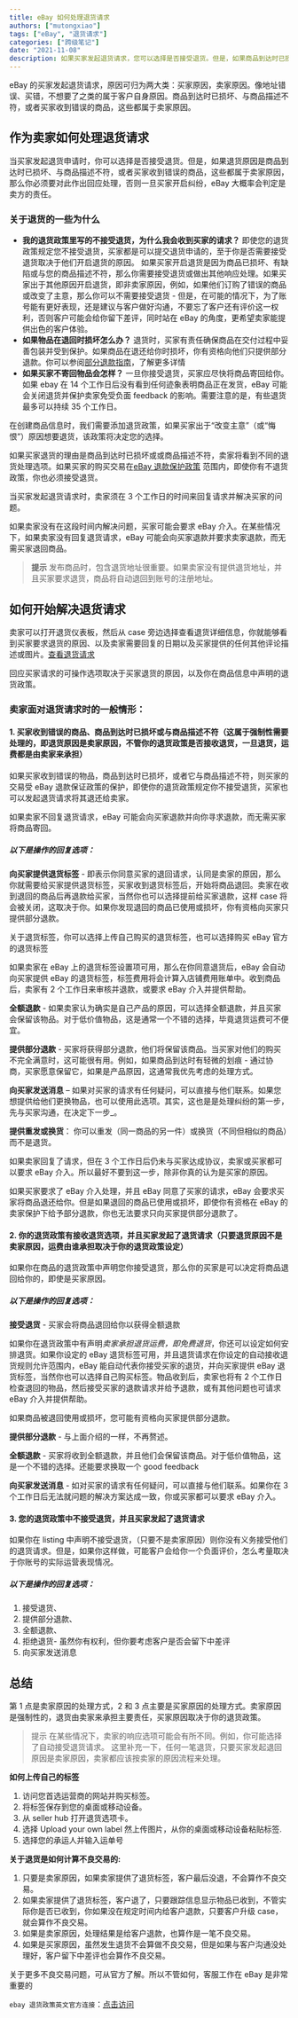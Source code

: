 ```yaml
---
title: eBay 如何处理退货请求
authors: ["mutongxiao"]
tags: ["eBay", "退货请求"]
categories: ["跨级笔记"]
date: "2021-11-08"
description: 如果买家发起退货请求，您可以选择是否接受退货。但是，如果商品到达时已损坏、与商品描述不符，或者买家收到错误的商品，您通常需要接受退货。
---
```


eBay 的买家发起退货请求，原因可归为两大类：买家原因，卖家原因。像地址错误、买错，不想要了之类的属于客户自身原因。商品到达时已损坏、与商品描述不符，或者买家收到错误的商品，这些都属于卖家原因。

## 作为卖家如何处理退货请求

当买家发起退货申请时，你可以选择是否接受退货。但是，如果退货原因是商品到达时已损坏、与商品描述不符，或者买家收到错误的商品，这些都属于卖家原因，那么你必须要对此作出回应处理，否则一旦买家开启纠纷，eBay 大概率会判定是卖方的责任。

### 关于退货的一些为什么

- **我的退货政策里写的不接受退货，为什么我会收到买家的请求？**
  即使您的退货政策规定您不接受退货，买家都是可以提交退货申请的，至于你是否需要接受退货取决于他们开启退货的原因。
  如果买家开启退货是因为商品已损坏、有缺陷或与您的商品描述不符，那么你需要接受退货或做出其他响应处理。如果买家出于其他原因开启退货，即非卖家原因，例如，如果他们订购了错误的商品或改变了主意，那么你可以不需要接受退货 - 但是，在可能的情况下，为了账号能有更好表现，还是建议与客户做好沟通，不要忘了客户还有评价这一权利，否则客户可能会给你留下差评，同时站在 eBay 的角度，更希望卖家能提供出色的客户体验。
- **如果物品在退回时损坏怎么办？**
  退货时，买家有责任确保商品在交付过程中妥善包装并受到保护。如果商品在退还给你时损坏，你有资格向他们只提供部分退款。你可以参阅[部分退款指南](https://www.ebay.co.uk/help/selling/managing-returns-refunds/handle-return-request-seller?id=4115#refund_guidelines)，了解更多详情
- **如果买家不寄回物品会怎样？**
  一旦你接受退货，买家应尽快将商品寄回给你。如果 ebay 在 14 个工作日后没有看到任何迹象表明商品正在发货，eBay 可能会关闭退货并保护卖家免受负面 feedback 的影响。需要注意的是，有些退货最多可以持续 35 个工作日。

在创建商品信息时，我们需要添加退货政策，如果买家出于“改变主意”（或“悔恨”）原因想要退货，该政策将决定您的选择。

如果买家退货的理由是商品到达时已损坏或或商品描述不符，卖家将看到不同的退货处理选项。如果买家的购买交易在[eBay 退款保护政策](https://www.ebay.co.uk/help/selling/managing-returns-refunds/handle-return-request-seller?id=4115#refund_guidelines) 范围内，即使你有不退货政策，你也必须接受退货。

当买家发起退货请求时，卖家须在 3 个工作日的时间来回复请求并解决买家的问题。

如果卖家没有在这段时间内解决问题，买家可能会要求 eBay 介入。在某些情况下，如果卖家没有回复退货请求，eBay 可能会向买家退款并要求卖家退款，而无需买家退回商品。

> **提示**
> 发布商品时，包含退货地址很重要。如果卖家没有提供退货地址，并且买家要求退货，商品将自动退回到账号的注册地址。

## 如何开始解决退货请求

卖家可以打开退货仪表板，然后从 case 旁边选择查看退货详细信息，你就能够看到买家要求退货的原因、以及卖家需要回复的日期以及买家提供的任何其他评论描述或图片。[查看退货请求](https://www.ebay.co.uk/help/action?topicid=4115)

回应买家请求的可操作选项取决于买家退货的原因，以及你在商品信息中声明的退货政策。

### 卖家面对退货请求时的一般情形：

#### 1. 买家收到错误的商品、商品到达时已损坏或与商品描述不符（这属于强制性需要处理的，即退货原因是卖家原因，不管你的退货政策是否接收退货，一旦退货，运费都是由卖家来承担）

如果买家收到错误的物品，商品到达时已损坏，或者它与商品描述不符，则买家的交易受 eBay 退款保证政策的保护，即使你的退货政策规定你不接受退货，买家也可以发起退货请求将其退还给卖家。

如果卖家不回复退货请求，eBay 可能会向买家退款并向你寻求退款，而无需买家将商品寄回。

##### 以下是操作的回复选项：

**向买家提供退货标签** - 即表示你同意买家的退回请求，认同是卖家的原因，那么你就需要给买家提供退货标签，买家收到退货标签后，开始将商品退回。卖家在收到退回的商品后再退款给买家，当然你也可以选择提前给买家退款，这样 case 将会被关闭，这取决于你。如果你发现退回的商品已使用或损坏，你有资格向买家只提供部分退款。

关于退货标签，你可以选择上传自己购买的退货标签，也可以选择购买 eBay 官方的退货标签

如果卖家在 eBay 上的退货标签设置项可用，那么在你同意退货后，eBay 会自动向买家提供 eBay 的退货标签，标签费用将会计算入店铺费用账单中。收到商品后，卖家有 2 个工作日来审核并退款，或要求 eBay 介入并提供帮助。

**全额退款** - 如果卖家认为确实是自己产品的原因，可以选择全额退款，并且买家会保留该物品。对于低价值物品，这是通常一个不错的选择，毕竟退货运费可不便宜。

**提供部分退款** - 买家将获得部分退款，他们将保留该商品。当买家对他们的购买不完全满意时，这可能很有用。例如，如果商品到达时有轻微的划痕 - 通过协商，买家愿意保留它，如果是产品原因，这通常我优先考虑的处理方式。

**向买家发送消息** – 如果对买家的请求有任何疑问，可以直接与他们联系。如果您想提供给他们更换物品，也可以使用此选项。其实，这也是是处理纠纷的第一步，先与买家沟通，在决定下一步\_。

**提供重发或换货**： 你可以重发（同一商品的另一件）或换货（不同但相似的商品）而不是退货。

如果卖家回复了请求，但在 3 个工作日后仍未与买家达成协议，卖家或买家都可以要求 eBay 介入。所以最好不要到这一步，除非你真的认为是买家的原因。

如果买家要求了 eBay 介入处理，并且 eBay 同意了买家的请求，eBay 会要求买家将商品退还给你。但是如果退回的商品已使用或损坏，即使你有资格在 eBay 的卖家保护下给予部分退款，你也无法要求只向买家提供部分退款了。

#### 2. 你的退货政策有接收退货选项，并且买家发起了退货请求（只要退货原因不是卖家原因，运费由谁承担取决于你的退货政策设定）

如果你在商品的退货政策中声明您你接受退货，那么你的买家是可以决定将商品退回给你的，即使是买家原因。

##### 以下是操作的回复选项：

**接受退货** - 买家会将商品退回给你以获得全额退款

如果你在退货政策中有声明*卖家承担退货运费，即免费退货*，你还可以设定如何安排退货。如果你设定的 eBay 退货标签可用，并且退货请求在你设定的自动接收退货规则允许范围内，eBay 能自动代表你接受买家的退货，并向买家提供 eBay 退货标签，当然你也可以选择自己购买标签。物品收到后，卖家也将有 2 个工作日检查退回的物品，然后接受买家的退款请求并给予退款，或有其他问题也可请求 eBay 介入并提供帮助。

如果商品被退回使用或损坏，您可能有资格向买家提供部分退款。

**提供部分退款** - 与上面介绍的一样，不再赘述。

**全额退款** - 买家将收到全额退款，并且他们会保留该商品。对于低价值物品，这是一个不错的选择。还能要求换取一个 good feedback

**向买家发送消息** - 如对买家的请求有任何疑问，可以直接与他们联系。如果你在 3 个工作日后无法就问题的解决方案达成一致，你或买家都可以要求 eBay 介入。

#### 3. 您的退货政策中不接受退货，并且买家发起了退货请求

如果你在 listing 中声明不接受退货，（只要不是卖家原因）则你没有义务接受他们的退货请求。但是，如果你这样做，可能客户会给你一个负面评价，怎么考量取决于你账号的实际运营表现情况。

##### 以下是操作的回复选项：

1. 接受退货、
2. 提供部分退款、
3. 全额退款、
4. 拒绝退货- 虽然你有权利，但你要考虑客户是否会留下中差评
5. 向买家发送消息

## 总结

第 1 点是卖家原因的处理方式，2 和 3 点主要是买家原因的处理方式。卖家原因是强制性的，退货由卖家来承担主要责任，买家原因取决于你的退货政策。

> 提示
> 在某些情况下，卖家的响应选项可能会有所不同。例如，你可能选择了自动接受退货请求。
> 这里补充一下，任何一笔退货，只要买家发起退回原因是卖家原因，卖家都应该按卖家的原因流程来处理。

**如何上传自己的标签**

1. 访问您首选运营商的网站并购买标签。
2. 将标签保存到您的桌面或移动设备。
3. 从 seller hub 打开退货选项卡。
4. 选择 Upload your own label 然上传图片，从你的桌面或移动设备粘贴标签.
5. 选择您的承运人并输入运单号

**关于退货是如何计算不良交易的:**

1. 只要是卖家原因，如果卖家提供了退货标签，客户最后没退，不会算作不良交易。
2. 如果卖家提供了退货标签，客户退了，只要跟踪信息显示物品已收到，不管实际你是否已收到，你如果没在规定时间内给客户退款，只要客户升级 case，就会算作不良交易。
3. 如果是卖家原因，处理结果是给客户退款，也算作是一笔不良交易。
4. 如果是买家原因，虽然发生退货不会算做不良交易，但是如果与客户沟通没处理好，客户留下中差评也会算作不良交易。

关于更多不良交易问题，可从官方了解。所以不管如何，客服工作在 eBay 是非常重要的

`ebay 退货政策英文官方连接`：[点击访问](https://www.ebay.co.uk/help/selling/managing-returns-refunds/handle-return-request-seller?id=4115#how_exchange)
